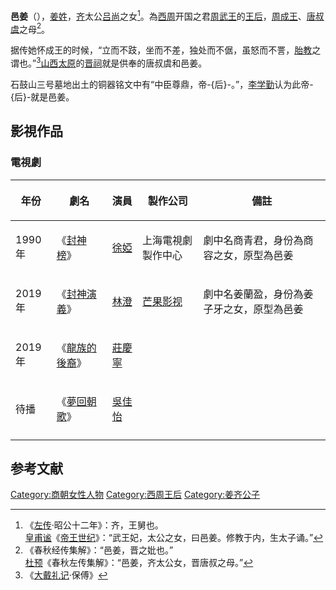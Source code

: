 {{Infobox Biography
| subject_name   = 邑 姜
| image_name     = 
| image_size     = 
| image_caption  = 邑姜
| date_of_birth  = 不詳
| place_of_birth = [[商朝|商朝]]东海
| date_of_death  = 不詳
| place_of_death = [[西周|西周]]
| occupation     = [[周武王|周武王]]王后
| spouse         = 周武王
}}
'''邑姜'''（{{bd|？||？||}}），[[姜姓|姜姓]]，[[姜齐|齐]]太公[[吕尚|吕尚]]之女<ref>《[[左传|左传]]·昭公十二年》：齐，王舅也。<br />[[皇甫谧|皇甫谧]]《[[帝王世纪|帝王世纪]]》：“武王妃，太公之女，曰邑姜。修教于内，生太子诵。”</ref>。為[[西周|西周]]开国之君[[周武王|周武王]]的[[王后|王后]]，[[周成王|周成王]]、[[唐叔虞|唐叔虞]]之母<ref>《春秋经传集解》：“邑姜，晋之妣也。”<br />[[杜预|杜预]]《春秋左传集解》：“邑姜，齐太公女，晋唐叔之母。”</ref>。

据传她怀成王的时候，“立而不跂，坐而不差，独处而不倨，虽怒而不詈，[[胎教|胎教]]之谓也。”<ref>《[[大戴礼记|大戴礼记]]·保傅》</ref>[[山西|山西]][[太原|太原]]的[[晋祠|晋祠]]就是供奉的唐叔虞和邑姜。

石鼓山三号墓地出土的铜器铭文中有“中臣尊鼎，帝-{后}-。”，[[李学勤|李学勤]]认为此帝-{后}-就是邑姜。

==影視作品==
===電視劇===
{| class="wikitable"
|-
! 年份 !! 劇名 !! 演員 !! 製作公司 !! 備註
|-
| 1990年||《[[封神榜_(1990年)|封神榜]]》|| [[徐婭|徐婭]] || 上海電視劇製作中心 || 劇中名商青君，身份為商容之女，原型為邑姜
|-
| 2019年||《[[封神演义_(2019年电视剧)|封神演義]]》|| [[林澄|林澄]]|| [[芒果影视|芒果影视]]|| 劇中名姜蘭盈，身份為姜子牙之女，原型為邑姜
|-
| 2019年||《[[龍族的後裔|龍族的後裔]]》|| [[莊慶寧|莊慶寧]] ||  ||
|-
| 待播||《[[夢回朝歌|夢回朝歌]]》|| [[吳佳怡|吳佳怡]] ||  || 
|-
|}



==参考文献==
{{reflist}}

{{周朝人小作品}}
{{周朝及秦國王后}}
[[Category:商朝女性人物|Category:商朝女性人物]]
[[Category:西周王后|Category:西周王后]]
[[Category:姜齐公子|Category:姜齐公子]]